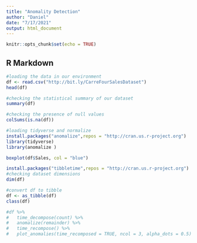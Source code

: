 ---
title: "Anomality Detection"
author: "Daniel"
date: "7/17/2021"
output: html_document
---

```{r setup, include=FALSE}
knitr::opts_chunk$set(echo = TRUE)
```

## R Markdown

```{r,echo=TRUE}
#loading the data in our environment
df <- read.csv("http://bit.ly/CarreFourSalesDataset")
head(df)
```

```{r}
#checking the statistical summary of our dataset
summary(df)
```

```{r,echo=TRUE}
#checking the presence of null values
colSums(is.na(df))
```

```{r,echo=TRUE}
#loading tidyverse and normalize
install.packages("anomalize",repos = "http://cran.us.r-project.org")
library(tidyverse)
library(anomalize )
```

```{r,echo=TRUE}
boxplot(df$Sales, col = "blue")
```

```{r,echo=TRUE}
install.packages("tibbletime",repos = "http://cran.us.r-project.org")
#checking dataset dimensions
dim(df)
```

```{r,echo=TRUE}
#convert df to tibble
df <- as_tibble(df)
class(df)
```

```{r}
#df %>%
#   time_decompose(count) %>%
#   anomalize(remainder) %>%
#   time_recompose() %>%
#   plot_anomalies(time_recomposed = TRUE, ncol = 3, alpha_dots = 0.5)
```

